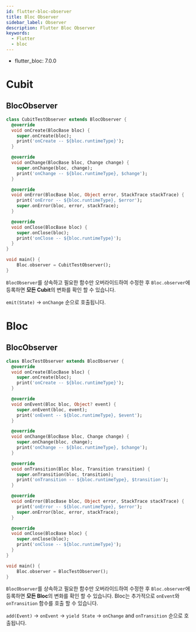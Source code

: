 ```yaml
---
id: flutter-bloc-observer
title: Bloc Observer
sidebar_label: Observer
description: Flutter Bloc Observer
keywords:
  - Flutter
  - bloc
---
```


- flutter_bloc: 7.0.0

# Cubit

## BlocObserver

```dart
class CubitTestObserver extends BlocObserver {
  @override
  void onCreate(BlocBase bloc) {
    super.onCreate(bloc);
    print('onCreate -- ${bloc.runtimeType}');
  }

  @override
  void onChange(BlocBase bloc, Change change) {
    super.onChange(bloc, change);
    print('onChange -- ${bloc.runtimeType}, $change');
  }

  @override
  void onError(BlocBase bloc, Object error, StackTrace stackTrace) {
    print('onError -- ${bloc.runtimeType}, $error');
    super.onError(bloc, error, stackTrace);
  }

  @override
  void onClose(BlocBase bloc) {
    super.onClose(bloc);
    print('onClose -- ${bloc.runtimeType}');
  }
}
```

```dart
void main() {
    Bloc.observer = CubitTestObserver();
}
```

`BlocObserver`를 상속하고 필요한 함수만 오버라이드하여 수정한 후 `Bloc.observer`에 등록하면 **모든 Cubit**의 변화를 확인 할 수 있습니다.

`emit(State)` -\> `onChange` 순으로 호출됩니다.

# Bloc

## BlocObserver

```dart
class BlocTestObserver extends BlocObserver {
  @override
  void onCreate(BlocBase bloc) {
    super.onCreate(bloc);
    print('onCreate -- ${bloc.runtimeType}');
  }

  @override
  void onEvent(Bloc bloc, Object? event) {
    super.onEvent(bloc, event);
    print('onEvent -- ${bloc.runtimeType}, $event');
  }

  @override
  void onChange(BlocBase bloc, Change change) {
    super.onChange(bloc, change);
    print('onChange -- ${bloc.runtimeType}, $change');
  }

  @override
  void onTransition(Bloc bloc, Transition transition) {
    super.onTransition(bloc, transition);
    print('onTransition -- ${bloc.runtimeType}, $transition');
  }

  @override
  void onError(BlocBase bloc, Object error, StackTrace stackTrace) {
    print('onError -- ${bloc.runtimeType}, $error');
    super.onError(bloc, error, stackTrace);
  }

  @override
  void onClose(BlocBase bloc) {
    super.onClose(bloc);
    print('onClose -- ${bloc.runtimeType}');
  }
}
```

```dart
void main() {
    Bloc.observer = BlocTestObserver();
}
```

`BlocObserver`를 상속하고 필요한 함수만 오버라이드하여 수정한 후 `Bloc.observer`에 등록하면 **모든 Bloc**의 변화를 확인 할 수 있습니다. Bloc는 추가적으로 `onEvent`와 `onTransition` 함수를 호출 할 수 있습니다.

`add(Event)` -\> `onEvent` -\> `yield State` -\> `onChange` and `onTransition` 순으로 호출됩니다.
